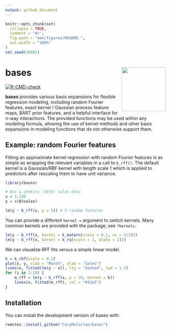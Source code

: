 ```yaml
---
output: github_document
---
```


<!-- README.md is generated from README.Rmd. Please edit that file -->

```r
knitr::opts_chunk$set(
  collapse = TRUE,
  comment = "#>",
  fig.path = "man/figures/README-",
  out.width = "100%"
)
set.seed(16802)
```

# **bases** <a href="https://corymccartan.com/bases/"><img src="man/figures/logo.png" align="right" height="138" /></a>

<!-- badges: start -->
[![R-CMD-check](https://github.com/CoryMcCartan/bases/actions/workflows/R-CMD-check.yaml/badge.svg)](https://github.com/CoryMcCartan/bases/actions/workflows/R-CMD-check.yaml)
<!-- badges: end -->

**bases** provides various basis expansions for flexible regression modeling,
including random Fourier features, exact kernel / Gaussian process feature maps,
BART prior features, and a helpful interface for n-way interactions. The
provided functions may be used within any modeling formula, allowing the use of
kernel methods and other basis expansions in modeling functions that do not
otherwise support them.

## Example: random Fourier features

Fitting an approximate kernel regression with random Fourier features is as simple as wrapping the relevant variables in a call to `b_rff()`.
The default kernel is a Gaussian/RBF kernel with length scale 1 which is applied to predictors after rescaling them to have unit variance.

```r
library(bases)

# Box & Jenkins (1976) sales data
x = 1:150
y = c(BJsales) 

lm(y ~ b_rff(x, p = 5)) # 5 random features
```

You can provide a different `kernel = ` argument to swtich kernels.
Many common kernels are provided with the package; see `?kernels`.

```r
lm(y ~ b_rff(x, kernel = k_matern(scale = 0.1, nu = 5/2)))
lm(y ~ b_rff(x, kernel = k_rq(scale = 2, alpha = 2)))
```

We can visualize RFF fits versus a simple linear model.
```r
k = k_rbf(scale = 0.2)
plot(x, y, xlab = "Month", ylab = "Sales")
lines(x, fitted(lm(y ~ x)), lty = "dashed", lwd = 1.5)
for (i in 1:20) {
    m_rff = lm(y ~ b_rff(x, p = 20, kernel = k))
    lines(x, fitted(m_rff), col = "#13a5")
}
```


## Installation

You can install the development version of bases with:

``` r
remotes::install_github("CoryMcCartan/bases")
```
